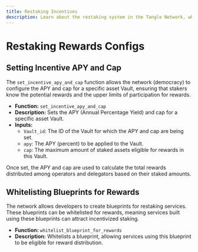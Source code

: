 ```yaml
---
title: Restaking Incentives
description: Learn about the restaking system in the Tangle Network, which encourages operators to execute multi-party computation (MPC) service roles, and understand the reward mechanisms and benefits for operators and delegators.
---
```


# Restaking Rewards Configs

## Setting Incentive APY and Cap

The `set_incentive_apy_and_cap` function allows the network (democracy) to configure the APY and cap for a specific asset Vault, ensuring that stakers know the potential rewards and the upper limits of participation for rewards.

- **Function:** `set_incentive_apy_and_cap`
- **Description:** Sets the APY (Annual Percentage Yield) and cap for a specific asset Vault.
- **Inputs:**
  - `Vault_id`: The ID of the Vault for which the APY and cap are being set.
  - `apy`: The APY (percent) to be applied to the Vault.
  - `cap`: The maximum amount of staked assets eligible for rewards in this Vault.

Once set, the APY and cap are used to calculate the total rewards distributed among operators and delegators based on their staked amounts.

## Whitelisting Blueprints for Rewards

The network allows developers to create blueprints for restaking services. These blueprints can be whitelisted for rewards, meaning services built using these blueprints can attract incentivized staking.

- **Function:** `whitelist_blueprint_for_rewards`
- **Description:** Whitelists a blueprint, allowing services using this blueprint to be eligible for reward distribution.